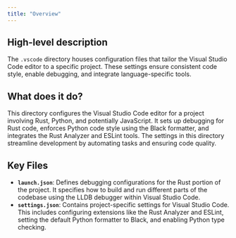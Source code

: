 ```yaml
---
title: "Overview"
---
```


## High-level description
The `.vscode` directory houses configuration files that tailor the Visual Studio Code editor to a specific project. These settings ensure consistent code style, enable debugging, and integrate language-specific tools.

## What does it do?
This directory configures the Visual Studio Code editor for a project involving Rust, Python, and potentially JavaScript. It sets up debugging for Rust code, enforces Python code style using the Black formatter, and integrates the Rust Analyzer and ESLint tools. The settings in this directory streamline development by automating tasks and ensuring code quality.

## Key Files
- **`launch.json`**: Defines debugging configurations for the Rust portion of the project. It specifies how to build and run different parts of the codebase using the LLDB debugger within Visual Studio Code.
- **`settings.json`**: Contains project-specific settings for Visual Studio Code. This includes configuring extensions like the Rust Analyzer and ESLint, setting the default Python formatter to Black, and enabling Python type checking. 
